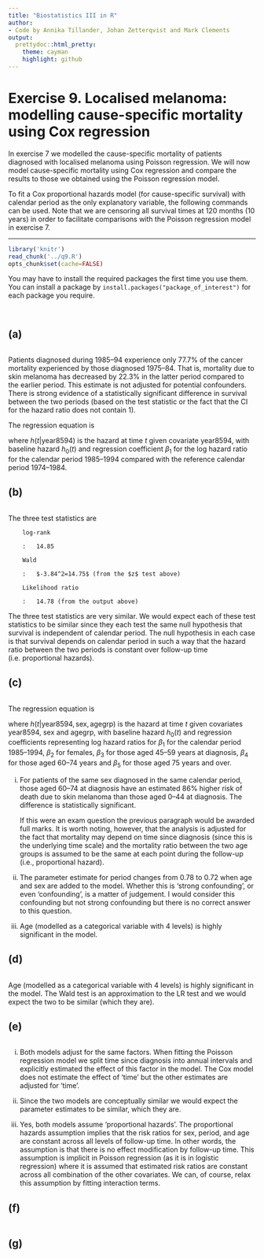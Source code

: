 ```yaml
---
title: "Biostatistics III in R"
author:
- Code by Annika Tillander, Johan Zetterqvist and Mark Clements
output:
  prettydoc::html_pretty:
    theme: cayman
    highlight: github
---
```


# Exercise 9. Localised melanoma: modelling cause-specific mortality using Cox regression #

In exercise 7 we modelled the cause-specific mortality of patients diagnosed with localised melanoma using Poisson regression. We will now model cause-specific mortality using Cox regression and compare the results to those we obtained using the Poisson regression model.

To fit a Cox proportional hazards model (for cause-specific survival) with calendar period as the only explanatory variable, the following commands can be used. Note that we are censoring all survival times at 120 months (10 years) in order to facilitate comparisons with the Poisson regression model in exercise 7.

-----------


```r
library('knitr')
read_chunk('../q9.R')
opts_chunk$set(cache=FALSE)
```

You may have to install the required packages the first time you use them. You can install a package by `install.packages("package_of_interest")` for each package you require.

```r
```

```r
```

## (a) ##  

```r
```

Patients diagnosed during 1985–94 experience only 77.7% of the
cancer mortality experienced by those diagnosed 1975–84. That
is, mortality due to skin melanoma has decreased by 22.3% in the
latter period compared to the earlier period. This estimate is
not adjusted for potential confounders. There is strong evidence
of a statistically significant difference in survival between
the two periods (based on the test statistic or the fact that
the CI for the hazard ratio does not contain 1).

The regression equation is 

\begin{align*}
h(t|\text{year8594}) &= h_0(t) \exp(\beta_1 I(\text{year8594}="\text{Diagnosed 85-94}"))
\end{align*}
where $h(t|\text{year8594})$ is the hazard at time $t$ given covariate $\text{year8594}$, with baseline hazard $h_0(t)$ and regression coefficient $\beta_1$ for the log hazard ratio for the calendar period 1985--1994 compared with the reference calendar period 1974--1984.


## (b) ##  

```r
```

The three test statistics are

        log-rank

        :   14.85 

        Wald

        :   $-3.84^2=14.75$ (from the $z$ test above)

        Likelihood ratio

        :   14.78 (from the output above)

The three test statistics are very similar. We would expect each
of these test statistics to be similar since they each test the
same null hypothesis that survival is independent of
calendar period. The null hypothesis in each case is that
survival depends on calendar period in such a way that the
hazard ratio between the two periods is constant over follow-up
time (i.e. proportional hazards).


## (c) ##  

```r
```

The regression equation is 

\begin{align*}
h(t|\text{year8594},\text{sex},\text{agegrp}) &= h_0(t) \exp(\beta_1 I(\text{year8594}="\text{Diagnosed 85-94}")+\beta_2 I(\text{sex}="\text{Female}")+\beta_3 I(\text{agegrp}="\text{45-59}")+\beta_4 I(\text{agegrp}="\text{60-74}")+\beta_5 I(\text{agegrp}="\text{75+}"))
\end{align*}
where $h(t|\text{year8594},\text{sex},\text{agegrp})$ is the hazard at time $t$ given covariates $\text{year8594}$, $\text{sex}$ and $\text{agegrp}$, with baseline hazard $h_0(t)$ and regression coefficients representing log hazard ratios for $\beta_1$ for the calendar period 1985--1994, $\beta_2$ for females, $\beta_3$ for those aged 45--59 years at diagnosis, $\beta_4$ for those aged 60--74 years and $\beta_5$ for those aged 75 years and over.


  i. For patients of the same sex diagnosed in the same calendar
            period, those aged 60–74 at diagnosis have an estimated 86%
            higher risk of death due to skin melanoma than those aged
            0–44 at diagnosis. The difference is
            statistically significant.
			
	 If this were an exam question the previous paragraph would
            be awarded full marks. It is worth noting, however, that the
            analysis is adjusted for the fact that mortality may depend
            on time since diagnosis (since this is the underlying
            time scale) and the mortality ratio between the two age
            groups is assumed to be the same at each point during the
            follow-up (i.e., proportional hazard).

  ii. The parameter estimate for period changes from 0.78 to 0.72 when
            age and sex are added to the model. Whether this is
            ‘strong confounding’, or even ‘confounding’, is a matter
            of judgement. I would consider this confounding but not
            strong confounding but there is no correct answer to this
            question.
 
  iii. Age (modelled as a categorical variable with 4 levels) is
            highly significant in the model.


## (d) ##

```r
```

Age (modelled as a categorical variable with 4 levels) is highly
        significant in the model. The Wald test is an approximation to
        the LR test and we would expect the two to be similar (which
        they are).

## (e) ##

```r
```

  i. Both models adjust for the same factors. When fitting the
            Poisson regression model we split time since diagnosis into
            annual intervals and explicitly estimated the effect of this
            factor in the model. The Cox model does not estimate the
            effect of ‘time’ but the other estimates are adjusted for
            ‘time’.
			
  ii. Since the two models are conceptually similar we would
            expect the parameter estimates to be similar, which
            they are.
			
  iii. Yes, both models assume ‘proportional hazards’. The
            proportional hazards assumption implies that the risk
            ratios for sex, period, and age are constant across all
            levels of follow-up time. In other words, the assumption
            is that there is no effect modification by follow-up
            time. This assumption is implicit in Poisson regression
            (as it is in logistic regression) where it is assumed that
            estimated risk ratios are constant across all combination
            of the other covariates. We can, of course, relax this
            assumption by fitting interaction terms.

## (f) ##  

```r
```

## (g) ##  

```r
```


